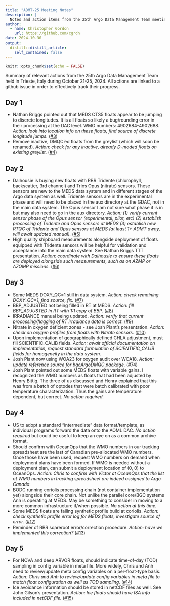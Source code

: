 ```yaml
---
title: "ADMT-25 Meeting Notes"
description: |
  Notes and action items from the 25th Argo Data Management Team meeting held in Trieste, Italy.
author:
  - name: Christopher Gordon
    url: https://github.com/cgrdn
date: 2024-10-30
output:
  distill::distill_article:
    self_contained: false
---
```



```r
knitr::opts_chunk$set(echo = FALSE)
```

Summary of relevant actions from the 25th Argo Data Management Team held in Trieste, Italy during October 21-25, 2024. All actions are linked to a github issue in order to effectively track their progress.

## Day 1

- Nathan Briggs pointed out that MEDS CTS5 floats appear to be jumping to discrete longitudes. It is all floats so likely a bug/rounding error in their processing at the DAC level. WMO numbers: 4902684-4902688. _Action: look into location info on these floats, find source of discrete longitude jumps._ ([#3](https://github.com/ArgoCanada/argo-dm/issues/3))
- Remove inactive, DMQC'ed floats from the greylist (which will soon be renamed). _Action: check for any inactive, already D-moded floats on existing greylist._ ([#4](https://github.com/ArgoCanada/argo-dm/issues/4))

## Day 2

- Dalhousie is buying new floats with RBR Tridente (chlorophyll, backscatter, 3rd channel) and Trios Opus (nitrate) sensors. These sensors are new to the MEDS data system and in different stages of the Argo data system as well. Tridente sensors are in the experimental phase and will need to be placed in the aux directory at the GDAC, not in the main data system. The Opus sensor I am not sure what phase it is in but may also need to go in the aux directory. _Action: (1) verify current sensor phase of the Opus sensor (experimental, pilot, etc) (2) establish processing of Tridente and Opus sensors at MEDS (3) establish new RTQC of Tridente and Opus sensors at MEDS (at least 1+ ADMT away, will await updated manual)._ ([#5](https://github.com/ArgoCanada/argo-dm/issues/5))
- High quality shipboard measurements alongside deployment of floats equipped with Tridente sensors will be helpful for validation and acceptance into the main data system. See Nathan Briggs TTT presentation. _Action: coordinate with Dalhousie to ensure these floats are deployed alongside such measurements, such as on AZMP or AZOMP missions._ ([#6](https://github.com/ArgoCanada/argo-dm/issues/6))

## Day 3

- Some MEDS DOXY_QC=1 still in data system. _Action: check remaining DOXY_QC=1, find source, fix._ ([#7](https://github.com/ArgoCanada/argo-dm/issues/7))
- BBP_ADJUSTED not being filled in RT at MEDS. _Action: fill BBP_ADJUSTED in RT with 1:1 copy of BBP._ ([#8](https://github.com/ArgoCanada/argo-dm/issues/8))
- IRRADIANCE manual being updated. _Action: verify that current processing/flagging of RT irradiance data is correct._ ([#9](https://github.com/ArgoCanada/argo-dm/issues/9))
- Nitrate in oxygen deficient zones - see Josh Plant's presentation. _Action: check on oxygen profiles from floats with Nitrate sensors._ ([#10](https://github.com/ArgoCanada/argo-dm/issues/10))
- Upon implementation of geographically defined CHLA adjustment, must fill SCIENTIFIC_CALIB fields. _Action: await official documentation on implementation, request standard formulation of SCIENTIFIC_CALIB fields for homogeneity in the data system._
- Josh Plant now using WOA23 for oxygen audit over WOA18. _Action: update reference source for bgcArgoDMQC package._ ([#74](https://github.com/ArgoCanada/bgcArgoDMQC/issues/74))
- Josh Plant pointed out some MEDS floats with variable gains. I recognized the WMO numbers as floats that had been adjusted by Henry Bittig. The three of us discussed and Henry explained that this was from a batch of optodes that were batch calibrated with poor temperature characterization. Thus the gains are temperature dependent, but correct. _No action required._

## Day 4

- US to adopt a standard "intermediate" data format/template, as individual programs forward the data onto the AOML DAC. _No action required_ but could be useful to keep an eye on as a common archive format. 
- Should confirm with OceanOps that the WMO numbers in our tracking spreadsheet are the last of Canadian pre-allocated WMO numbers. Once those have been used, request WMO numbers on demand when deployment plans have been formed. If WMO is needed without a deployment plan, can submit a deployment location of (0, 0) to OceanOps. _Action: Chris to confirm with Victor at OceanOps that the list of WMO numbers in tracking spreadsheet are indeed assigned to Argo Canada._
- BODC running coriolis processing chain (not container implementation yet) alongside their core chain. Not unlike the parallel core/BGC systems Anh is operating at MEDS. May be something to consider in moving to a more common infrastructure if/when possible. _No action at this time._
- Some MEDS floats are failing synthetic profile build at coriolis. _Action: check synthetic profile error log for MEDS floats, investigate source of error._  ([#12](https://github.com/ArgoCanada/argo-dm/issues/12))
- Reminder of RBR sqareroot error/correction procedure. _Action: have we implemented this correction?_ ([#13](https://github.com/ArgoCanada/argo-dm/issues/13))

## Day 5

- For NOVA and deep ARVOR floats, should indicate time-of-day (TOD) sampling in config variable in meta file. More widely, Chris and Anh need to review/update meta config variables on a per-float-type basis. _Action: Chris and Anh to review/update config variables in meta file to match float configuration as well as TOD sampling._ ([#14](https://github.com/ArgoCanada/argo-dm/issues/14))
- Ice avoidance information should be stored in netCDF files as well. See John Gilson's presentation. _Action: Ice floats should have ISA info included in netCDF file._ ([#15](https://github.com/ArgoCanada/argo-dm/issues/15))
